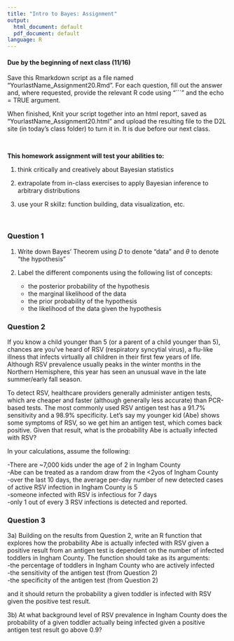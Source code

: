 ```yaml
---
title: "Intro to Bayes: Assignment"
output:
  html_document: default
  pdf_document: default
language: R
---
```


<!-- To render the assignment in Rmarkdown, enter the command below in the R console -->
<!-- rmarkdown::render("Class_20_Assignment.Rmd") -->

#### Due by the beginning of next class (11/16)

Save this Rmarkdown script as a file named “YourlastName_Assignment20.Rmd”. 
For each question, fill out the answer and, where requested, 
provide the relevant R code using "```" and the echo = TRUE argument.

When finished, Knit your script together into an html report, 
saved as “YourlastName_Assignment20.html” and upload the 
resulting file to the D2L site (in today’s class folder) to turn it in. 
It is due before our next class.

\

**This homework assignment will test your abilities to:**

1. think critically and creatively about Bayesian statistics

2. extrapolate from in-class exercises to apply Bayesian inference to arbitrary distributions

3. use your R skillz: function building, data visualization, etc.

\

### Question 1

1. Write down Bayes' Theorem using $D$ to denote "data" and $\theta$ to denote "the hypothesis"



2. Label the different components using the following list of concepts:
	- the posterior probability of the hypothesis
	- the marginal likelihood of the data
	- the prior probability of the hypothesis
	- the likelihood of the data given the hypothesis



### Question 2

If you know a child younger than 5 (or a parent of a child younger than 5), 
chances are you've heard of RSV (respiratory syncytial virus), 
a flu-like illness that infects virtually all children in their 
first few years of life. Although RSV prevalence usually peaks in the winter 
months in the Northern Hemisphere, this year has seen an unusual 
wave in the late summer/early fall season.

To detect RSV, healthcare providers generally administer antigen tests, 
which are cheaper and faster (although generally less accurate) than PCR-based tests.
The most commonly used RSV antigen test has a 91.7% sensitivity and a 98.9% specificity. 
Let's say my younger kid (Abe) shows some symptoms of RSV, so we get him
an antigen test, which comes back positive. 
Given that result, what is the probability Abe is actually infected with RSV?

In your calculations, assume the following:\

-There are ~7,000 kids under the age of 2 in Ingham County\
-Abe can be treated as a random draw from the <2yos of Ingham County\
-over the last 10 days, the average per-day number of new detected cases of active RSV infection in Ingham County is 5\
-someone infected with RSV is infectious for 7 days\
-only 1 out of every 3 RSV infections is detected and reported.\




### Question 3

3a) Building on the results from Question 2, 
write an R function that explores how the probability Abe is actually infected with RSV 
given a positive result from an antigen test 
is dependent on the number of infected toddlers in Ingham County.
The function should take as its arguments: \
 -the percentage of toddlers in Ingham County who are actively infected \
 -the sensitivity of the antigen test (from Question 2)\
 -the specificity of the antigen test (from Question 2)\
 
and it should return the probability a given toddler is infected with RSV given the positive test result.




3b) At what background level of RSV prevalence in Ingham County does 
the probability of a given toddler actually being infected given a positive antigen test result go above 0.9?

